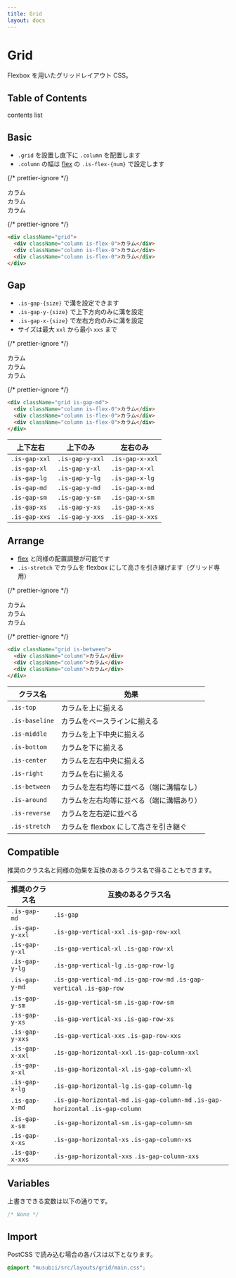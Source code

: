 ```yaml
---
title: Grid
layout: docs
---
```


# Grid

Flexbox を用いたグリッドレイアウト CSS。

## Table of Contents

contents list

## Basic

- `.grid` を設置し直下に `.column` を配置します
- `.column` の幅は [flex](/docs/flex) の `.is-flex-{num}` で設定します

{/* prettier-ignore */}
<div className="docs-preview">
  <div className="grid">
    <div className="column is-flex-0">カラム</div>
    <div className="column is-flex-0">カラム</div>
    <div className="column is-flex-0">カラム</div>
  </div>
</div>

{/* prettier-ignore */}
```html
<div className="grid">
  <div className="column is-flex-0">カラム</div>
  <div className="column is-flex-0">カラム</div>
  <div className="column is-flex-0">カラム</div>
</div>
```

## Gap

- `.is-gap-{size}` で溝を設定できます
- `.is-gap-y-{size}` で上下方向のみに溝を設定
- `.is-gap-x-{size}` で左右方向のみに溝を設定
- サイズは最大 `xxl` から最小 `xxs` まで

{/* prettier-ignore */}
<div className="docs-preview">
  <div className="grid is-gap-md">
    <div className="column is-flex-0">
      <div style={{background:"var(--theme-bg-2)"}}>カラム</div>
    </div>
    <div className="column is-flex-0">
      <div style={{background:"var(--theme-bg-2)"}}>カラム</div>
    </div>
    <div className="column is-flex-0">
      <div style={{background:"var(--theme-bg-2)"}}>カラム</div>
    </div>
  </div>
</div>

{/* prettier-ignore */}
```html
<div className="grid is-gap-md">
  <div className="column is-flex-0">カラム</div>
  <div className="column is-flex-0">カラム</div>
  <div className="column is-flex-0">カラム</div>
</div>
```

| 上下左右      | 上下のみ        | 左右のみ        |
| ------------- | --------------- | --------------- |
| `.is-gap-xxl` | `.is-gap-y-xxl` | `.is-gap-x-xxl` |
| `.is-gap-xl`  | `.is-gap-y-xl`  | `.is-gap-x-xl`  |
| `.is-gap-lg`  | `.is-gap-y-lg`  | `.is-gap-x-lg`  |
| `.is-gap-md`  | `.is-gap-y-md`  | `.is-gap-x-md`  |
| `.is-gap-sm`  | `.is-gap-y-sm`  | `.is-gap-x-sm`  |
| `.is-gap-xs`  | `.is-gap-y-xs`  | `.is-gap-x-xs`  |
| `.is-gap-xxs` | `.is-gap-y-xxs` | `.is-gap-x-xxs` |

## Arrange

- [flex](/docs/flex) と同様の配置調整が可能です
- `.is-stretch` でカラムを flexbox にして高さを引き継げます（グリッド専用）

{/* prettier-ignore */}
<div className="docs-preview">
  <div className="grid is-between">
    <div className="column">
      <div style={{background:"var(--theme-bg-2)"}}>カラム</div>
    </div>
    <div className="column">
      <div style={{background:"var(--theme-bg-2)"}}>カラム</div>
    </div>
    <div className="column">
      <div style={{background:"var(--theme-bg-2)"}}>カラム</div>
    </div>
  </div>
</div>

{/* prettier-ignore */}
```html
<div className="grid is-between">
  <div className="column">カラム</div>
  <div className="column">カラム</div>
  <div className="column">カラム</div>
</div>
```

| クラス名       | 効果                                     |
| -------------- | ---------------------------------------- |
| `.is-top`      | カラムを上に揃える                       |
| `.is-baseline` | カラムをベースラインに揃える             |
| `.is-middle`   | カラムを上下中央に揃える                 |
| `.is-bottom`   | カラムを下に揃える                       |
| `.is-center`   | カラムを左右中央に揃える                 |
| `.is-right`    | カラムを右に揃える                       |
| `.is-between`  | カラムを左右均等に並べる（端に溝幅なし） |
| `.is-around`   | カラムを左右均等に並べる（端に溝幅あり） |
| `.is-reverse`  | カラムを左右逆に並べる                   |
| `.is-stretch`  | カラムを flexbox にして高さを引き継ぐ    |

## Compatible

推奨のクラス名と同様の効果を互換のあるクラス名で得ることもできます。

| 推奨のクラス名  | 互換のあるクラス名                                                                |
| --------------- | --------------------------------------------------------------------------------- |
| `.is-gap-md`    | `.is-gap`                                                                         |
| `.is-gap-y-xxl` | `.is-gap-vertical-xxl` `.is-gap-row-xxl`                                          |
| `.is-gap-y-xl`  | `.is-gap-vertical-xl` `.is-gap-row-xl`                                            |
| `.is-gap-y-lg`  | `.is-gap-vertical-lg` `.is-gap-row-lg`                                            |
| `.is-gap-y-md`  | `.is-gap-vertical-md` `.is-gap-row-md` `.is-gap-vertical` `.is-gap-row`           |
| `.is-gap-y-sm`  | `.is-gap-vertical-sm` `.is-gap-row-sm`                                            |
| `.is-gap-y-xs`  | `.is-gap-vertical-xs` `.is-gap-row-xs`                                            |
| `.is-gap-y-xxs` | `.is-gap-vertical-xxs` `.is-gap-row-xxs`                                          |
| `.is-gap-x-xxl` | `.is-gap-horizontal-xxl` `.is-gap-column-xxl`                                     |
| `.is-gap-x-xl`  | `.is-gap-horizontal-xl` `.is-gap-column-xl`                                       |
| `.is-gap-x-lg`  | `.is-gap-horizontal-lg` `.is-gap-column-lg`                                       |
| `.is-gap-x-md`  | `.is-gap-horizontal-md` `.is-gap-column-md` `.is-gap-horizontal` `.is-gap-column` |
| `.is-gap-x-sm`  | `.is-gap-horizontal-sm` `.is-gap-column-sm`                                       |
| `.is-gap-x-xs`  | `.is-gap-horizontal-xs` `.is-gap-column-xs`                                       |
| `.is-gap-x-xxs` | `.is-gap-horizontal-xxs` `.is-gap-column-xxs`                                     |

## Variables

上書きできる変数は以下の通りです。

```css
/* None */
```

## Import

PostCSS で読み込む場合の各パスは以下となります。

```css
@import "musubii/src/layouts/grid/main.css";
```
